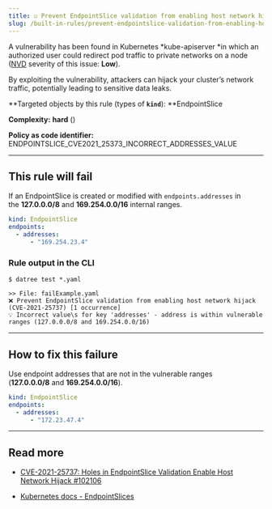 ```yaml
---
title: ☑️ Prevent EndpointSlice validation from enabling host network hijack (CVE-2021-25737)
slug: /built-in-rules/prevent-endpointslice-validation-from-enabling-host-network-hijack-cve-2021-25737
---
```



A vulnerability has been found in Kubernetes *kube-apiserver *in which an authorized user could redirect pod traffic to private networks on a node ([NVD](https://nvd.nist.gov/vuln/detail/CVE-2021-25737) severity of this issue: **Low**).

By exploiting the vulnerability, attackers can hijack your cluster’s network traffic, potentially leading to sensitive data leaks.

**Targeted objects by this rule (types of **`kind`**): **EndpointSlice

**Complexity:** **hard** (<Complexity/>)

**Policy as code identifier:** ENDPOINTSLICE_CVE2021_25373_INCORRECT_ADDRESSES_VALUE

---

## This rule will fail

If an EndpointSlice is created or modified with `endpoints.addresses` in the **127.0.0.0/8** and **169.254.0.0/16** internal ranges.

```yaml
kind: EndpointSlice
endpoints:
  - addresses:
      - "169.254.23.4"
```

### Rule output in the CLI

```terminal
$ datree test *.yaml

>> File: failExample.yaml
❌ Prevent EndpointSlice validation from enabling host network hijack (CVE-2021-25737) [1 occurrence]
💡 Incorrect value\s for key 'addresses' - address is within vulnerable ranges (127.0.0.0/8 and 169.254.0.0/16)
```

---

## How to fix this failure

Use endpoint addresses that are not in the vulnerable ranges (**127.0.0.0/8** and **169.254.0.0/16**).

```yaml
kind: EndpointSlice
endpoints:
  - addresses:
      - "172.23.47.4"
```

---

## Read more[](https://www.datree.io/resources/kubernetes-configuration-mistakes#anchor3)

- [CVE-2021-25737: Holes in EndpointSlice Validation Enable Host Network Hijack #102106](https://github.com/kubernetes/kubernetes/issues/102106)

- [Kubernetes docs - EndpointSlices](https://kubernetes.io/docs/concepts/services-networking/endpoint-slices/)
